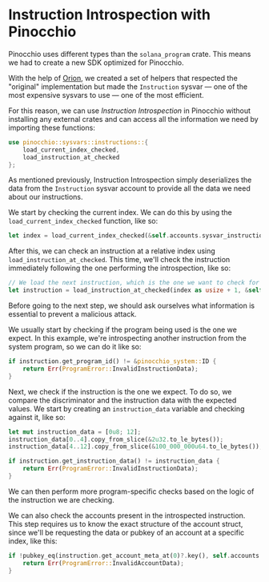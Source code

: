 
# Instruction Introspection with Pinocchio

Pinocchio uses different types than the `solana_program` crate. This means we had to create a new SDK optimized for Pinocchio.

With the help of [Orion](https://x.com/BasedOrion_), we created a set of helpers that respected the "original"
implementation but made the `Instruction` sysvar — one of the most expensive sysvars to use — one of the most efficient.

For this reason, we can use *Instruction Introspection* in Pinocchio without installing any external crates and can access all the information we need by importing these functions:

```rust
use pinocchio::sysvars::instructions::{
    load_current_index_checked, 
    load_instruction_at_checked
}; 
```

<ArticleSection name="How to use Introspection" id="how-to-use-introspection" level="h2" />

As mentioned previously, Instruction Introspection simply deserializes the data from the `Instruction` sysvar account to provide all the data we need about our instructions.

We start by checking the current index. We can do this by using the `load_current_index_checked` function, like so:

```rust
let index = load_current_index_checked(&self.accounts.sysvar_instructions)?;
```

After this, we can check an instruction at a relative index using `load_instruction_at_checked`. This time, we'll check the instruction immediately following the one performing the introspection, like so:

```rust
// We load the next instruction, which is the one we want to check for the correct input.
let instruction = load_instruction_at_checked(index as usize + 1, &self.accounts.sysvar_instructions)?;
```

Before going to the next step, we should ask ourselves what information is essential to prevent a malicious attack.

We usually start by checking if the program being used is the one we expect. In this example, we're introspecting another instruction from the system program, so we can do it like so:

```rust
if instruction.get_program_id() != &pinocchio_system::ID {
    return Err(ProgramError::InvalidInstructionData);
}
```

Next, we check if the instruction is the one we expect. To do so, we compare the discriminator and the instruction data with the expected values. We start by creating an `instruction_data` variable and checking against it, like so:

```rust
let mut instruction_data = [0u8; 12];
instruction_data[0..4].copy_from_slice(&2u32.to_le_bytes());
instruction_data[4..12].copy_from_slice(&100_000_000u64.to_le_bytes());

if instruction.get_instruction_data() != instruction_data {
    return Err(ProgramError::InvalidInstructionData);
}
```

We can then perform more program-specific checks based on the logic of the instruction we are checking.

We can also check the accounts present in the introspected instruction. This step requires us to know the exact structure of the account struct, since we'll be requesting the data or pubkey of an account at a specific index, like this:

```rust
if !pubkey_eq(instruction.get_account_meta_at(0)?.key(), self.accounts.from.key()) {
    return Err(ProgramError::InvalidAccountData);
}
```
